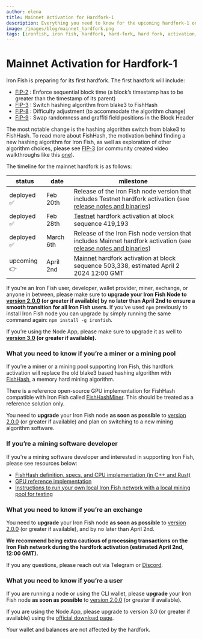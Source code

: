```yaml
---
author: elena
title: Mainnet Activation for Hardfork-1
description: Everything you need to know for the upcoming hardfork-1 on Iron Fish mainnet 
image: /images/blog/mainnet_hardfork.png
tags: [ironfish, iron fish, hardfork, hard-fork, hard fork, activation, mainnet]
---
```


# Mainnet Activation for Hardfork-1

Iron Fish is preparing for its first hardfork. The first hardfork will include:
- [FIP-2](https://fips.ironfish.network/fips/fip-2-enforce-sequential-block-time) : Enforce sequential block time (a block’s timestamp has to be greater than the timestamp of its parent) 
- [FIP-3](https://fips.ironfish.network/fips/fip-3-memory-hard-mining-algorithm) : Switch hashing algorithm from blake3 to FishHash
- [FIP-8](https://fips.ironfish.network/fips/fip-8-difficulty-adjustment) : Difficulty adjustment (to accommodate the algorithm change)
- [FIP-9](https://fips.ironfish.network/fips/fip-9-swap-randomness-and-graffiti) : Swap randomness and graffiti field positions in the Block Header

The most notable change is the hashing algorithm switch from blake3 to FishHash. To read more about FishHash, the motivation behind finding a new hashing algorithm for Iron Fish, as well as exploration of other algorithm choices, please see [FIP-3](https://fips.ironfish.network/fips/fip-3-memory-hard-mining-algorithm) (or community created video walkthroughs like this [one](https://youtu.be/1R7VffTzM9g?si=U0PhustQsp8TG9ak)).

The timeline for the mainnet hardfork is as follows: 

| status | date | milestone |
| --- | --- | --- |
| deployed ✅  | Feb 20th | Release of the Iron Fish node version that includes Testnet hardfork activation (see [release notes and binaries](https://github.com/iron-fish/ironfish/releases/tag/v1.20.0)) |
| deployed ✅  | Feb 28th | [Testnet](https://testnet.explorer.ironfish.network/) hardfork activation at block sequence 419,193 |
| deployed ✅  | March 6th | Release of the Iron Fish node version that includes Mainnet hardfork activation (see [release notes and binaries](https://github.com/iron-fish/ironfish/releases/tag/v2.0.0)) |
| upcoming 👉 | April 2nd | [Mainnet](https://explorer.ironfish.network/) hardfork activation at block sequence 503,338, estimated April 2 2024 12:00 GMT |

If you’re an Iron Fish user, developer, wallet provider, miner, exchange, or anyone in between, please make sure to **upgrade your Iron Fish Node to [version 2.0.0](https://github.com/iron-fish/ironfish/releases/tag/v2.0.0) (or greater if available) by no later than April 2nd to ensure a smooth transition for all Iron Fish users.** If you’ve used `npm` previously to install Iron Fish node you can upgrade by simply running the same command again: `npm install -g ironfish`.

If you’re using the Node App, please make sure to upgrade it as well to **[version 3.0](https://ironfish.network/use/node-app) (or greater if available).** 

### What you need to know if you’re a miner or a mining pool

If you’re a miner or a mining pool supporting Iron Fish, this hardfork activation will replace the old blake3 based hashing algorithm with [FishHash](https://fips.ironfish.network/fips/fip-3-memory-hard-mining-algorithm), a memory hard mining algorithm. 

There is a reference open-source GPU implementation for FishHash compatible with Iron Fish called [FishHashMiner](https://github.com/Lolliedieb/FishHashMiner). This should be treated as a reference solution only. 

You need to **upgrade** your Iron Fish node **as soon as possible** to [version 2.0.0](https://github.com/iron-fish/ironfish/releases/tag/v2.0.0) (or greater if available) and plan on switching to a new mining algorithm software. 

### If you’re a mining software developer
If you're a mining software developer and interested in supporting Iron Fish, please see resources below: 
- [FishHash definition, specs, and CPU implementation (in C++ and Rust)](https://github.com/iron-fish/fish-hash)
- [GPU reference implementation](https://github.com/Lolliedieb/FishHashMiner)
- [Instructions to run your own local Iron Fish network with a local mining pool for testing](https://www.notion.so/Local-Mining-Pool-Development-for-Fish-Hash-and-Hardfork-1-6899e63aac8446e884d297d59467023b?pvs=21)

### What you need to know if you’re an exchange

You need to **upgrade** your Iron Fish node **as soon as possible** to [version 2.0.0](https://github.com/iron-fish/ironfish/releases/tag/v2.0.0) (or greater if available), and by no later than April 2nd. 

**We recommend being extra cautious of processing transactions on the Iron Fish network during the hardfork activation (estimated April 2nd, 12:00 GMT).**

If you any questions, please reach out via Telegram or [Discord](https://discord.ironfish.network/). 

### What you need to know if you’re a user

If you are running a node or using the CLI wallet, please **upgrade** your Iron Fish node **as soon as possible** to [version 2.0.0](https://github.com/iron-fish/ironfish/releases/tag/v2.0.0) (or greater if available).

If you are using the Node App, please upgrade to version 3.0 (or greater if available) using the [official download page](https://ironfish.network/use/node-app).   

Your wallet and balances are not affected by the hardfork.

